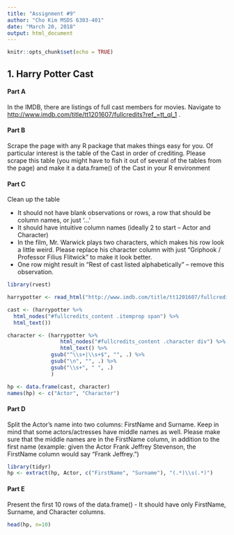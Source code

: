 ```yaml
---
title: "Assignment #9"
author: "Cho Kim MSDS 6303-401"
date: "March 20, 2018"
output: html_document
---
```


```r
knitr::opts_chunk$set(echo = TRUE)
```
## 1. Harry Potter Cast

#### Part A

In the IMDB, there are listings of full cast members for movies. Navigate to [http://www.imdb.com/title/tt1201607/fullcredits?ref_=tt_ql_1](http://www.imdb.com/title/tt1201607/fullcredits?ref_=tt_ql_1) .

#### Part B

Scrape the page with any R package that makes things easy for you. Of particular interest is the table of the Cast in order of crediting. Please scrape this table (you might have to fish it out of several of the tables from the page) and make it a data.frame() of the Cast in your R environment

#### Part C

Clean up the table

* It should not have blank observations or rows, a row that should be column names, or just '…'
* It should have intuitive column names (ideally 2 to start – Actor and Character)
* In the film, Mr. Warwick plays two characters, which makes his row look a little weird. Please replace his character column with just "Griphook / Professor Filius Flitwick" to make it look better.
* One row might result in "Rest of cast listed alphabetically" – remove this observation.

```r

library(rvest)

harrypotter <- read_html("http://www.imdb.com/title/tt1201607/fullcredits?ref_=tt_ql_1")

cast <- (harrypotter %>%
  html_nodes("#fullcredits_content .itemprop span") %>%
  html_text())

character <- (harrypotter %>%
                 html_nodes("#fullcredits_content .character div") %>%
                 html_text() %>%
              gsub("^\\s+|\\s+$", "", .) %>%
              gsub("\n", "", .) %>%
              gsub("\\s+", " ", .)
              )

hp <- data.frame(cast, character)
names(hp) <- c("Actor", "Character")
```

#### Part D

Split the Actor's name into two columns: FirstName and Surname. Keep in mind that some actors/actresses have middle names as well. Please make sure that the middle names are in the FirstName column, in addition to the first name (example: given the Actor Frank Jeffrey Stevenson, the FirstName column would say "Frank Jeffrey.")

```r

library(tidyr)
hp <- extract(hp, Actor, c("FirstName", "Surname"), "(.*)\\s(.*)")
```

#### Part E

Present the first 10 rows of the data.frame() - It should have only FirstName, Surname, and Character columns.
```r

head(hp, n=10)
```